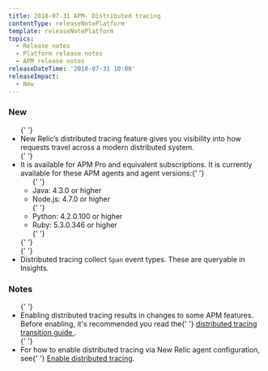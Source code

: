 ```yaml
---
title: 2018-07-31 APM- Distributed tracing
contentType: releaseNotePlatform
template: releaseNotePlatform
topics:
  - Release notes
  - Platform release notes
  - APM release notes
releaseDateTime: '2018-07-31 10:00'
releaseImpact:
  - New
---
```


<div>
  <h3>New</h3>
  <ul>
    {' '}
    <li>
      New Relic’s distributed tracing feature gives you visibility into how
      requests travel across a modern distributed system.
    </li>{' '}
    <li>
      It is available for APM Pro and equivalent subscriptions. It is currently
      available for these APM agents and agent versions:{' '}
      <ul>
        {' '}
        <li>Java: 4.3.0 or higher</li> <li>Node.js: 4.7.0 or higher</li>{' '}
        <li>Python: 4.2.0.100 or higher</li> <li>Ruby: 5.3.0.346 or higher</li>{' '}
      </ul>{' '}
    </li>{' '}
    <li>
      Distributed tracing collect <code>Span</code> event types. These are
      queryable in Insights.
    </li>
  </ul>
  <h3>Notes</h3>
  <ul>
    {' '}
    <li>
      Enabling distributed tracing results in changes to some APM features.
      Before enabling, it's recommended you read the{' '}
      <a href="/docs/transition-guide-distributed-tracing#rollout">
        distributed tracing transition guide
      </a>
      .
    </li>{' '}
    <li>
      For how to enable distributed tracing via New Relic agent configuration,
      see{' '}
      <a href="/docs/enable-distributed-tracing">Enable distributed tracing</a>.
    </li>
  </ul>
</div>
